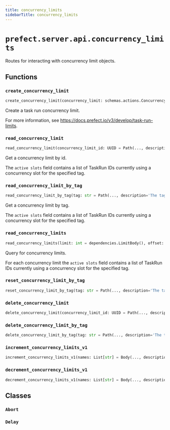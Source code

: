 ```yaml
---
title: concurrency_limits
sidebarTitle: concurrency_limits
---
```


# `prefect.server.api.concurrency_limits`



Routes for interacting with concurrency limit objects.


## Functions

### `create_concurrency_limit` <sup><a href="https://github.com/PrefectHQ/prefect/blob/main/src/prefect/server/api/concurrency_limits.py#L122" target="_blank"><Icon icon="github" style="width: 14px; height: 14px;" /></a></sup>

```python
create_concurrency_limit(concurrency_limit: schemas.actions.ConcurrencyLimitCreate, response: Response, db: PrefectDBInterface = Depends(provide_database_interface)) -> schemas.core.ConcurrencyLimit
```


Create a task run concurrency limit.

For more information, see https://docs.prefect.io/v3/develop/task-run-limits.


### `read_concurrency_limit` <sup><a href="https://github.com/PrefectHQ/prefect/blob/main/src/prefect/server/api/concurrency_limits.py#L195" target="_blank"><Icon icon="github" style="width: 14px; height: 14px;" /></a></sup>

```python
read_concurrency_limit(concurrency_limit_id: UUID = Path(..., description='The concurrency limit id', alias='id'), db: PrefectDBInterface = Depends(provide_database_interface)) -> schemas.core.ConcurrencyLimit
```


Get a concurrency limit by id.

The `active slots` field contains a list of TaskRun IDs currently using a
concurrency slot for the specified tag.


### `read_concurrency_limit_by_tag` <sup><a href="https://github.com/PrefectHQ/prefect/blob/main/src/prefect/server/api/concurrency_limits.py#L250" target="_blank"><Icon icon="github" style="width: 14px; height: 14px;" /></a></sup>

```python
read_concurrency_limit_by_tag(tag: str = Path(..., description='The tag name', alias='tag'), db: PrefectDBInterface = Depends(provide_database_interface)) -> schemas.core.ConcurrencyLimit
```


Get a concurrency limit by tag.

The `active slots` field contains a list of TaskRun IDs currently using a
concurrency slot for the specified tag.


### `read_concurrency_limits` <sup><a href="https://github.com/PrefectHQ/prefect/blob/main/src/prefect/server/api/concurrency_limits.py#L300" target="_blank"><Icon icon="github" style="width: 14px; height: 14px;" /></a></sup>

```python
read_concurrency_limits(limit: int = dependencies.LimitBody(), offset: int = Body(0, ge=0), db: PrefectDBInterface = Depends(provide_database_interface)) -> Sequence[schemas.core.ConcurrencyLimit]
```


Query for concurrency limits.

For each concurrency limit the `active slots` field contains a list of TaskRun IDs
currently using a concurrency slot for the specified tag.


### `reset_concurrency_limit_by_tag` <sup><a href="https://github.com/PrefectHQ/prefect/blob/main/src/prefect/server/api/concurrency_limits.py#L352" target="_blank"><Icon icon="github" style="width: 14px; height: 14px;" /></a></sup>

```python
reset_concurrency_limit_by_tag(tag: str = Path(..., description='The tag name'), slot_override: Optional[List[UUID]] = Body(None, embed=True, description='Manual override for active concurrency limit slots.'), db: PrefectDBInterface = Depends(provide_database_interface)) -> None
```

### `delete_concurrency_limit` <sup><a href="https://github.com/PrefectHQ/prefect/blob/main/src/prefect/server/api/concurrency_limits.py#L421" target="_blank"><Icon icon="github" style="width: 14px; height: 14px;" /></a></sup>

```python
delete_concurrency_limit(concurrency_limit_id: UUID = Path(..., description='The concurrency limit id', alias='id'), db: PrefectDBInterface = Depends(provide_database_interface)) -> None
```

### `delete_concurrency_limit_by_tag` <sup><a href="https://github.com/PrefectHQ/prefect/blob/main/src/prefect/server/api/concurrency_limits.py#L439" target="_blank"><Icon icon="github" style="width: 14px; height: 14px;" /></a></sup>

```python
delete_concurrency_limit_by_tag(tag: str = Path(..., description='The tag name'), db: PrefectDBInterface = Depends(provide_database_interface)) -> None
```

### `increment_concurrency_limits_v1` <sup><a href="https://github.com/PrefectHQ/prefect/blob/main/src/prefect/server/api/concurrency_limits.py#L503" target="_blank"><Icon icon="github" style="width: 14px; height: 14px;" /></a></sup>

```python
increment_concurrency_limits_v1(names: List[str] = Body(..., description='The tags to acquire a slot for'), task_run_id: UUID = Body(..., description='The ID of the task run acquiring the slot'), db: PrefectDBInterface = Depends(provide_database_interface)) -> List[MinimalConcurrencyLimitResponse]
```

### `decrement_concurrency_limits_v1` <sup><a href="https://github.com/PrefectHQ/prefect/blob/main/src/prefect/server/api/concurrency_limits.py#L643" target="_blank"><Icon icon="github" style="width: 14px; height: 14px;" /></a></sup>

```python
decrement_concurrency_limits_v1(names: List[str] = Body(..., description='The tags to release a slot for'), task_run_id: UUID = Body(..., description='The ID of the task run releasing the slot'), db: PrefectDBInterface = Depends(provide_database_interface)) -> List[MinimalConcurrencyLimitResponse]
```

## Classes

### `Abort` <sup><a href="https://github.com/PrefectHQ/prefect/blob/main/src/prefect/server/api/concurrency_limits.py#L491" target="_blank"><Icon icon="github" style="width: 14px; height: 14px;" /></a></sup>

### `Delay` <sup><a href="https://github.com/PrefectHQ/prefect/blob/main/src/prefect/server/api/concurrency_limits.py#L496" target="_blank"><Icon icon="github" style="width: 14px; height: 14px;" /></a></sup>
